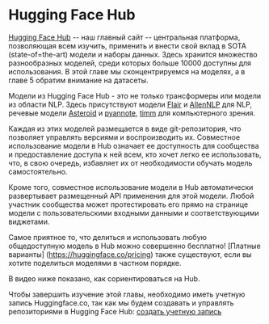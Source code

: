 # Hugging Face Hub

<CourseFloatingBanner
    chapter={4}
    classNames="absolute z-10 right-0 top-0"
/>

[Hugging Face Hub](https://huggingface.co/) -- наш главный сайт -- центральная платформа, позволяющая всем изучить, применить и внести свой вклад в SOTA (state-of=the-art) модели и наборы данных. Здесь хранится множество разнообразных моделей, среди которых больше 10000 доступны для использования. В этой главе мы сконцентрируемся на моделях, а в главе 5 обратим внимание на датасеты. 

Модели из Hugging Face Hub - это не только трансформеры или модели из области NLP. Здесь присутствуют модели [Flair](https://github.com/flairNLP/flair) и [AllenNLP](https://github.com/allenai/allennlp) для NLP, речевые модели [Asteroid](https://github.com/asteroid-team/asteroid) и [pyannote](https://github.com/pyannote/pyannote-audio), [timm](https://github.com/rwightman/pytorch-image-models) для компьютерного зрения. 

Каждая из этих моделей размещается в виде git-репозитория, что позволяет управлять версиями и воспроизводить их. Совместное использование модели в Hub означает ее доступность для сообщества и предоставление доступа к ней всем, кто хочет легко ее использовать, что, в свою очередь, избавляет их от необходимости обучать модель самостоятельно.

Кроме того, совместное использование модели в Hub автоматически развертывает размещенный API применения для этой модели. Любой участник сообщества может протестировать его прямо на странице модели с пользовательскими входными данными и соответствующими виджетами.

Самое приятное то, что делиться и использовать любую общедоступную модель в Hub можно совершенно бесплатно! [Платные варианты] (https://huggingface.co/pricing) также существуют, если вы хотите поделиться моделями в частном порядке.

В видео ниже показано, как сориентироваться на Hub. 

<Youtube id="XvSGPZFEjDY"/>

Чтобы завершить изучение этой главы, необходимо иметь учетную запись Huggingface.co, так как мы будем создавать и управлять репозиториями в Hugging Face Hub: [создать учетную запись](https://huggingface.co/join)